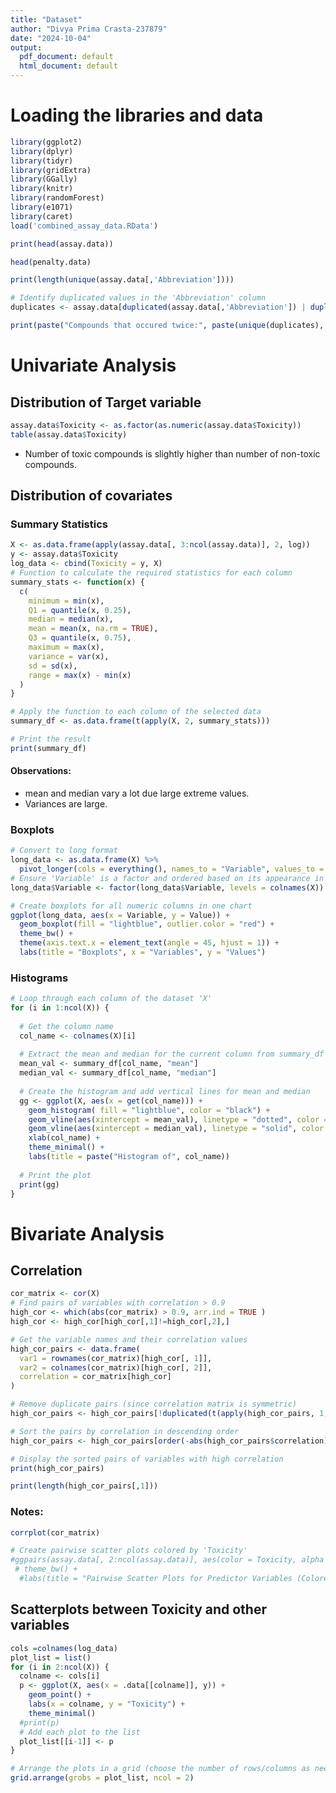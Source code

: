 ---
title: "Dataset"
author: "Divya Prima Crasta-237879"
date: "2024-10-04"
output:
  pdf_document: default
  html_document: default
---

# Loading the libraries and data
```{r}
library(ggplot2)
library(dplyr)
library(tidyr)
library(gridExtra)
library(GGally)
library(knitr)
library(randomForest)
library(e1071)
library(caret)
load('combined_assay_data.RData')
```

```{r}
print(head(assay.data))
```

```{r}
head(penalty.data)
```

```{r}
print(length(unique(assay.data[,'Abbreviation'])))

# Identify duplicated values in the 'Abbreviation' column
duplicates <- assay.data[duplicated(assay.data[,'Abbreviation']) | duplicated(assay.data[,'Abbreviation'], fromLast = TRUE), 'Abbreviation']

print(paste("Compounds that occured twice:", paste(unique(duplicates), collapse = ",")) )
```

# Univariate Analysis

## Distribution of Target variable

```{r}
assay.data$Toxicity <- as.factor(as.numeric(assay.data$Toxicity))
table(assay.data$Toxicity)
```
-   Number of toxic compounds is slightly higher than number of non-toxic compounds.

## Distribution of covariates

### Summary Statistics
```{r}
X <- as.data.frame(apply(assay.data[, 3:ncol(assay.data)], 2, log))
y <- assay.data$Toxicity
log_data <- cbind(Toxicity = y, X)
# Function to calculate the required statistics for each column
summary_stats <- function(x) {
  c(
    minimum = min(x),
    Q1 = quantile(x, 0.25),
    median = median(x),
    mean = mean(x, na.rm = TRUE),
    Q3 = quantile(x, 0.75),
    maximum = max(x),
    variance = var(x),
    sd = sd(x),
    range = max(x) - min(x)
  )
}

# Apply the function to each column of the selected data
summary_df <- as.data.frame(t(apply(X, 2, summary_stats)))

# Print the result
print(summary_df)
```
#### Observations:

- mean and median vary a lot due large extreme values.
- Variances are large.


### Boxplots
```{r}
# Convert to long format
long_data <- as.data.frame(X) %>%
  pivot_longer(cols = everything(), names_to = "Variable", values_to = "Value")
# Ensure 'Variable' is a factor and ordered based on its appearance in the dataset
long_data$Variable <- factor(long_data$Variable, levels = colnames(X))

# Create boxplots for all numeric columns in one chart
ggplot(long_data, aes(x = Variable, y = Value)) +
  geom_boxplot(fill = "lightblue", outlier.color = "red") +
  theme_bw() +
  theme(axis.text.x = element_text(angle = 45, hjust = 1)) +
  labs(title = "Boxplots", x = "Variables", y = "Values")
```

### Histograms

```{r}
# Loop through each column of the dataset 'X'
for (i in 1:ncol(X)) {
  
  # Get the column name
  col_name <- colnames(X)[i]
  
  # Extract the mean and median for the current column from summary_df
  mean_val <- summary_df[col_name, "mean"]
  median_val <- summary_df[col_name, "median"]
  
  # Create the histogram and add vertical lines for mean and median
  gg <- ggplot(X, aes(x = get(col_name))) + 
    geom_histogram( fill = "lightblue", color = "black") + 
    geom_vline(aes(xintercept = mean_val), linetype = "dotted", color = "red", size = 1) + # Dotted red line for mean
    geom_vline(aes(xintercept = median_val), linetype = "solid", color = "black", size = 1) + # Solid black line for median
    xlab(col_name) + 
    theme_minimal() +
    labs(title = paste("Histogram of", col_name))
  
  # Print the plot
  print(gg)
}
```


# Bivariate Analysis

## Correlation

```{r}
cor_matrix <- cor(X)
# Find pairs of variables with correlation > 0.9
high_cor <- which(abs(cor_matrix) > 0.9, arr.ind = TRUE )
high_cor <- high_cor[high_cor[,1]!=high_cor[,2],]

# Get the variable names and their correlation values
high_cor_pairs <- data.frame(
  var1 = rownames(cor_matrix)[high_cor[, 1]],
  var2 = colnames(cor_matrix)[high_cor[, 2]],
  correlation = cor_matrix[high_cor]
)

# Remove duplicate pairs (since correlation matrix is symmetric)
high_cor_pairs <- high_cor_pairs[!duplicated(t(apply(high_cor_pairs, 1, sort))), ]

# Sort the pairs by correlation in descending order
high_cor_pairs <- high_cor_pairs[order(-abs(high_cor_pairs$correlation)), ]

# Display the sorted pairs of variables with high correlation
print(high_cor_pairs)

print(length(high_cor_pairs[,1]))
```
### Notes:

```{r}
corrplot(cor_matrix)
```



```{r}
# Create pairwise scatter plots colored by 'Toxicity'
#ggpairs(assay.data[, 2:ncol(assay.data)], aes(color = Toxicity, alpha = 0.7), progress = FALSE) +
 # theme_bw() +
  #labs(title = "Pairwise Scatter Plots for Predictor Variables (Colored by Toxicity)")

```

## Scatterplots between Toxicity and other variables

```{r fig.width= 12, fig.height= 80}
cols =colnames(log_data)
plot_list = list()
for (i in 2:ncol(X)) {
  colname <- cols[i]
  p <- ggplot(X, aes(x = .data[[colname]], y)) +
    geom_point() +
    labs(x = colname, y = "Toxicity") +
    theme_minimal()
  #print(p)
  # Add each plot to the list
  plot_list[[i-1]] <- p
}

# Arrange the plots in a grid (choose the number of rows/columns as needed)
grid.arrange(grobs = plot_list, ncol = 2)
```




